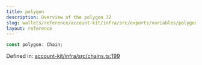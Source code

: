 ```yaml
---
title: polygon
description: Overview of the polygon 32
slug: wallets/reference/account-kit/infra/src/exports/variables/polygon
layout: reference
---
```


```ts
const polygon: Chain;
```

Defined in: [account-kit/infra/src/chains.ts:199](https://github.com/alchemyplatform/aa-sdk/blob/923a52171f7246172caf350853843e6680197da9/account-kit/infra/src/chains.ts#L199)
